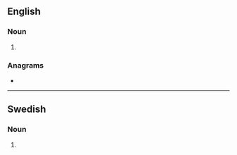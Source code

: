 ==English==

===Noun===
{{head|en|noun plural form}}

# {{plural of|grader|lang=en}}

===Anagrams===
* {{anagrams|en|redrags|regards}}

----

==Swedish==

===Noun===
{{head|sv|noun form}}

# {{sv-noun-form-indef-gen-pl|grad}}